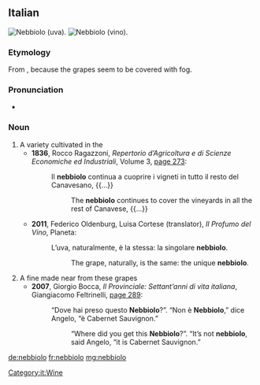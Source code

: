==Italian==
{{was fwotd|2013|November|10|lang=it}}
[[File:Close up of Nebbiolo cluster in Italy.jpg|thumb|'''Nebbiolo''' (uva).]]
[[File:Cascin Adelaide Barolo & decanter.jpg|thumb|'''Nebbiolo''' (vino).]]

===Etymology===
From {{suffix|nebbia|t1=fog|olo|lang=it}}, because the grapes seem to be covered with fog.

===Pronunciation===
* {{IPA|/nebˈbjɔlo/|lang=it}}

===Noun===
{{it-noun|m|nebbioli}}

# A {{l/en|grape}} variety cultivated in the {{l/en|Langhe}}
#* '''1836''', Rocco Ragazzoni, ''Repertorio d’Agricoltura e di Scienze Economiche ed Industriali'', Volume 3, [http://books.google.com/books?id=tsisyAZUcOkC&pg=PA273&dq=%22nebbiolo%22#v=onepage page 273]:
#*: Il '''nebbiolo''' continua a cuoprire i vigneti in tutto il resto del Canavesano, {{...}}
#*:: The '''nebbiolo''' continues to cover the vineyards in all the rest of Canavese, {{...}}
#* '''2011''', Federico Oldenburg, Luisa Cortese (translator), ''Il Profumo del Vino'', Planeta:
#*: L’uva, naturalmente, è la stessa: la singolare '''nebbiolo'''.
#*:: The grape, naturally, is the same: the unique '''nebbiolo'''.
# A fine {{l/en|red wine}} made near {{l/en|Alba}} from these grapes
#* '''2007''', Giorgio Bocca, ''Il Provinciale: Settant’anni di vita italiana'', Giangiacomo Feltrinelli, [http://books.google.com/books?id=O-EnoS8mm1IC&pg=PA289&dq=%22nebbiolo%22#v=onepage page 289]:
#*: “Dove hai preso questo '''Nebbiolo'''?”. “Non è '''Nebbiolo''',” dice Angelo, “è Cabernet Sauvignon.”
#*:: “Where did you get this '''Nebbiolo'''?”. “It’s not '''nebbiolo''', said Angelo, “it is Cabernet Sauvignon.”

[[Category:it:Wine]]

[[de:nebbiolo]]
[[fr:nebbiolo]]
[[mg:nebbiolo]]
